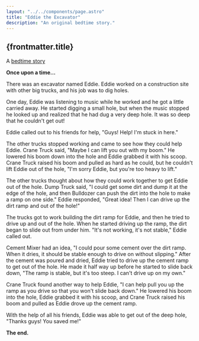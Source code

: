 ```yaml
---
layout: "../../components/page.astro"
title: "Eddie the Excavator"
description: "An original bedtime story."
---
```


## {frontmatter.title}

A [bedtime story](/bedtime-stories)

**Once upon a time...**

There was an excavator named Eddie. Eddie worked on a construction site with other big trucks, and his job was to dig holes.

One day, Eddie was listening to music while he worked and he got a little carried away. He started digging a small hole, but when the music stopped he looked up and realized that he had dug a very deep hole. It was so deep that he couldn't get out!

Eddie called out to his friends for help, "Guys! Help! I'm stuck in here."

The other trucks stopped working and came to see how they could help Eddie. Crane Truck said, "Maybe I can lift you out with my boom." He lowered his boom down into the hole and Eddie grabbed it with his scoop. Crane Truck raised his boom and pulled as hard as he could, but he couldn't lift Eddie out of the hole, "I'm sorry Eddie, but you're too heavy to lift."

The other trucks thought about how they could work together to get Eddie out of the hole. Dump Truck said, "I could get some dirt and dump it at the edge of the hole, and then Bulldozer can push the dirt into the hole to make a ramp on one side." Eddie responded, "Great idea! Then I can drive up the dirt ramp and out of the hole!"

The trucks got to work building the dirt ramp for Eddie, and then he tried to drive up and out of the hole. When he started driving up the ramp, the dirt began to slide out from under him. "It's not working, it's not stable," Eddie called out.

Cement Mixer had an idea, "I could pour some cement over the dirt ramp. When it dries, it should be stable enough to drive on without slipping." After the cement was poured and dried, Eddie tried to drive up the cement ramp to get out of the hole. He made it half way up before he started to slide back down, "The ramp is stable, but it's too steep. I can't drive up on my own."

Crane Truck found another way to help Eddie, "I can help pull you up the ramp as you drive so that you won't slide back down." He lowered his boom into the hole, Eddie grabbed it with his scoop, and Crane Truck raised his boom and pulled as Eddie drove up the cement ramp.

With the help of all his friends, Eddie was able to get out of the deep hole, "Thanks guys! You saved me!"

**The end.**